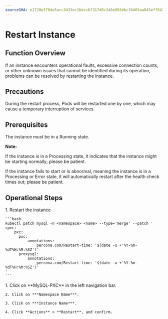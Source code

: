 ```yaml
---
sourceSHA: e1720ef70de5acc3433ec1bbccb7317d8c348e9934bcf6405aa845eff8430a4a
---
```


# Restart Instance

## Function Overview

If an instance encounters operational faults, excessive connection counts, or other unknown issues that cannot be identified during its operation, problems can be resolved by restarting the instance.

## Precautions

During the restart process, Pods will be restarted one by one, which may cause a temporary interruption of services.

## Prerequisites

The instance must be in a Running state.

**Note:**

If the instance is in a Processing state, it indicates that the instance might be starting normally; please be patient.

If the instance fails to start or is abnormal, meaning the instance is in a Processing or Error state, it will automatically restart after the health check times out; please be patient.

## Operational Steps

<Tabs>
  <Tab label="CLI">
    1. Restart the instance

    ```bash
    kubectl patch mysql -n <namespace> <name> --type='merge' --patch '
    spec:
        pxc:
          pxc:
              annotations:
                  percona.com/Restart-time: '$(date -u +'%Y-%m-%dT%H:%M:%SZ')'
          proxysql:
              annotations:
                  percona.com/Restart-time: '$(date -u +'%Y-%m-%dT%H:%M:%SZ')'    
    '
    ```
  </Tab>

  <Tab label="Web Console">
    1. Click on **MySQL-PXC** in the left navigation bar.

    2. Click on ***Namespace Name***.

    3. Click on ***Instance Name***.

    4. Click **Actions** > **Restart**, and confirm.
  </Tab>
</Tabs>
